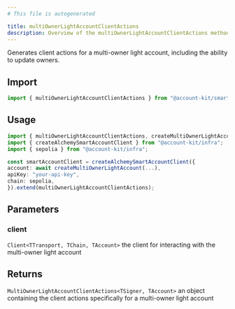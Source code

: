 ```yaml
---
# This file is autogenerated

title: multiOwnerLightAccountClientActions
description: Overview of the multiOwnerLightAccountClientActions method
---
```



Generates client actions for a multi-owner light account, including the ability to update owners.

## Import

```ts
import { multiOwnerLightAccountClientActions } from "@account-kit/smart-contracts";
```

## Usage

```ts
import { multiOwnerLightAccountClientActions, createMultiOwnerLightAccount } from "@account-kit/smart-contracts";
import { createAlchemySmartAccountClient } from "@account-kit/infra";
import { sepolia } from "@account-kit/infra";

const smartAccountClient = createAlchemySmartAccountClient({
account: await createMultiOwnerLightAccount(...),
apiKey: "your-api-key",
chain: sepolia,
}).extend(multiOwnerLightAccountClientActions);
```

## Parameters

### client

`Client<TTransport, TChain, TAccount>`
the client for interacting with the multi-owner light account

## Returns

`MultiOwnerLightAccountClientActions<TSigner, TAccount>`
an object containing the client actions specifically for a multi-owner light account
